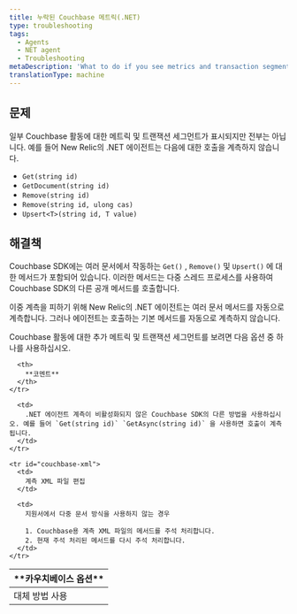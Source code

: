 ```yaml
---
title: 누락된 Couchbase 메트릭(.NET)
type: troubleshooting
tags:
  - Agents
  - NET agent
  - Troubleshooting
metaDescription: 'What to do if you see metrics and transaction segments for some of your Couchbase activity, but not all of it, such as Get, GetDocument, Remove, Upsert.'
translationType: machine
---
```


## 문제

일부 Couchbase 활동에 대한 메트릭 및 트랜잭션 세그먼트가 표시되지만 전부는 아닙니다. 예를 들어 New Relic의 .NET 에이전트는 다음에 대한 호출을 계측하지 않습니다.

* `Get(string id)`
* `GetDocument(string id)`
* `Remove(string id)`
* `Remove(string id, ulong cas)`
* `Upsert<T>(string id, T value)`

## 해결책

Couchbase SDK에는 여러 문서에서 작동하는 `Get()` , `Remove()` 및 `Upsert()` 에 대한 메서드가 포함되어 있습니다. 이러한 메서드는 다중 스레드 프로세스를 사용하여 Couchbase SDK의 다른 공개 메서드를 호출합니다.

이중 계측을 피하기 위해 New Relic의 .NET 에이전트는 여러 문서 메서드를 자동으로 계측합니다. 그러나 에이전트는 호출하는 기본 메서드를 자동으로 계측하지 않습니다.

Couchbase 활동에 대한 추가 메트릭 및 트랜잭션 세그먼트를 보려면 다음 옵션 중 하나를 사용하십시오.

<table>
  <thead>
    <tr>
      <th>
        **카우치베이스 옵션**
      </th>

      <th>
        **코멘트**
      </th>
    </tr>
  </thead>

  <tbody>
    <tr id="couchbase-sdk">
      <td>
        대체 방법 사용
      </td>

      <td>
        .NET 에이전트 계측이 비활성화되지 않은 Couchbase SDK의 다른 방법을 사용하십시오. 예를 들어 `Get(string id)` `GetAsync(string id)` 을 사용하면 호출이 계측됩니다.
      </td>
    </tr>

    <tr id="couchbase-xml">
      <td>
        계측 XML 파일 편집
      </td>

      <td>
        지원서에서 다중 문서 방식을 사용하지 않는 경우

        1. Couchbase용 계측 XML 파일의 메서드를 주석 처리합니다.
        2. 현재 주석 처리된 메서드를 다시 주석 처리합니다.
      </td>
    </tr>
  </tbody>
</table>